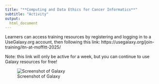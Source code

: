 ```yaml
---
title: "**Computing and Data Ethics for Cancer Informatics**"
subtitle: "Activity"
output:
  html_document
---
```



Learners can access training resources by registering and logging in to
a UseGalaxy.org account, then following this link:
https://usegalaxy.org/join-training/itn-at-moffitt-2025/ 

Note: this link will only be active for a week, but you can continue to use Galaxy resources for free!

![Screenshot of Galaxy](resources/images/galaxy_get_started.png)
